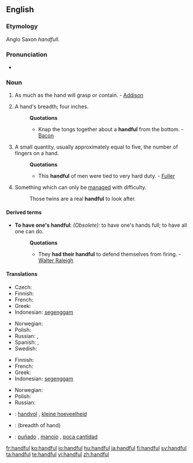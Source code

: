 ==English==

===Etymology===
Anglo Saxon ''handfull''.

===Pronunciation===
*{{audio|en-us-handful.ogg|Audio (US)}}

===Noun===
{{en-noun}}

# As much as the hand will grasp or contain. - [[Addison]]
# {{obsolete}} A hand's breadth; four inches.
#:'''Quotations'''
#:*Knap the tongs together about a '''handful''' from the bottom. - [[Bacon]]
# A small quantity, usually approximately equal to five, the number of fingers on a hand.
#:'''Quotations'''
#:*This '''handful''' of men were tied to very hard duty. - [[Fuller]]
# Something which can only be [[manage]]d with difficulty.
#:Those twins are a real '''handful''' to look after.

====Derived terms====
*'''To have one's handful''': ''(Obsolete):'' to have one's hands full; to have all one can do.
*:'''Quotations'''
*:*They '''had their handful''' to defend themselves from firing. - [[Walter Raleigh]]

====Translations====
{{trans-top|amount held in hand}}
* Czech: {{t-|cs|hrst|f}}
* Finnish: {{t-|fi|kourallinen}}
* French: {{t+|fr|poignée|f}}
* Greek: {{t+|el|χούφτα|f|tr=choúfta|sc=Grek}}
* Indonesian: [[genggam|segenggam]]
{{trans-mid}}
* Norwegian: {{t-|no|håndfull|m}}
* Polish: {{t-|pl|garść|f}}
* Russian: {{t+|ru|горсть|f|tr=gorst'|sc=Cyrl}}, {{t+|ru|пригоршня|f|tr=prigoršn'a|sc=Cyrl}}
* Spanish: {{t-|es|manojo|m}}, {{t-|es|puñado|m}}
* Swedish: {{t+|sv|handfull|c}}
{{trans-bottom}}

{{trans-top|breadth of hand}}
{{trans-mid}}
{{trans-bottom}}

{{trans-top|small quantity}}
* Finnish: {{t-|fi|kourallinen}}
* French: {{t+|fr|poignée|f}}
* Greek: {{t+|el|χούφτα|f|tr=choúfta|sc=Grek}}
* Indonesian: [[genggam|segenggam]]
{{trans-mid}}
* Norwegian: {{t-|no|håndfull|m}}
* Polish: {{t-|pl|garść|f}}
* Russian: {{t+|ru|горстка|f|tr=górstka|sc=Cyrl}}
{{trans-bottom}}

{{trans-top|handled with difficulty}}
{{trans-mid}}
{{trans-bottom}}

{{checktrans-top}}
*{{ttbc|Dutch}}: [[handvol]] {{n}}, [[kleine hoeveelheid]] {{f}}
*{{ttbc|Norwegian}}: {{t-|no|knyttneve|m}} (breadth of hand)
{{trans-mid}}
*{{ttbc|Spanish}}: [[puñado]] {{m}}, [[manojo]] {{m}}, [[poca cantidad]] {{f}}
{{trans-bottom}}

[[fr:handful]]
[[ko:handful]]
[[io:handful]]
[[hu:handful]]
[[ja:handful]]
[[fi:handful]]
[[sv:handful]]
[[ta:handful]]
[[te:handful]]
[[vi:handful]]
[[zh:handful]]